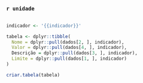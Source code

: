 ## {background-image="imagens/1.TJRR.png" background-opacity=".2"}
### `r unidade`
::: {.columns}
::: {.column width="100%"}
```r
indicador <- '{{indicador}}'

tabela <- dplyr::tibble(
  Nome = dplyr::pull(dados[2, ], indicador),
  Valor = dplyr::pull(dados[4, ], indicador),
  Descrição = dplyr::pull(dados[3, ], indicador),
  Limite = dplyr::pull(dados[1, ], indicador)
)

criar.tabela(tabela)
```
:::
:::
